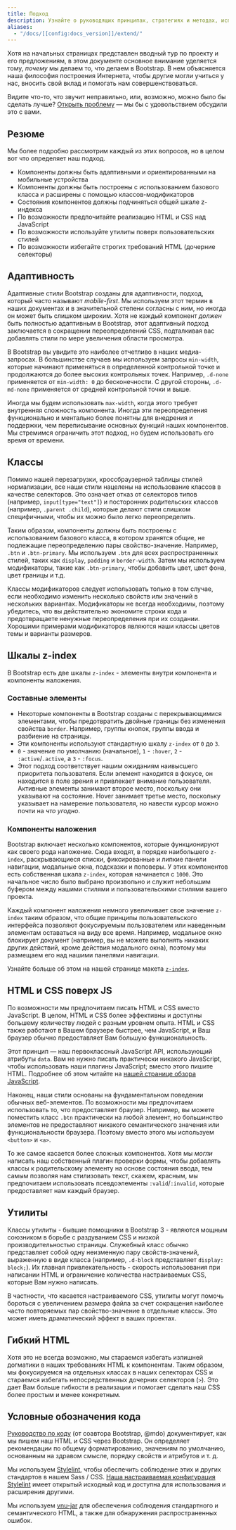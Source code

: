 ```yaml
---
title: Подход
description: Узнайте о руководящих принципах, стратегиях и методах, используемых для создания и поддержки Bootstrap, чтобы вам было легче настраивать и расширять его самостоятельно.
aliases:
  - "/docs/[[config:docs_version]]/extend/"
---
```


Хотя на начальных страницах представлен вводный тур по проекту и его предложениям, в этом документе основное внимание уделяется тому, _почему_ мы делаем то, что делаем в Bootstrap. В нем объясняется наша философия построения Интернета, чтобы другие могли учиться у нас, вносить свой вклад и помогать нам совершенствоваться.

Видите что-то, что звучит неправильно, или, возможно, можно было бы сделать лучше? [Открыть проблему]([[config:repo]]/issues/new/choose) — мы бы с удовольствием обсудили это с вами.

## Резюме

Мы более подробно рассмотрим каждый из этих вопросов, но в целом вот что определяет наш подход.

- Компоненты должны быть адаптивными и ориентированными на мобильные устройства
- Компоненты должны быть построены с использованием базового класса и расширены с помощью классов-модификаторов
- Состояния компонентов должны подчиняться общей шкале z-индекса
- По возможности предпочитайте реализацию HTML и CSS над JavaScript
- По возможности используйте утилиты поверх пользовательских стилей
- По возможности избегайте строгих требований HTML (дочерние селекторы)

## Адаптивность

Адаптивные стили Bootstrap созданы для адаптивности, подход, который часто называют _mobile-first_. Мы используем этот термин в наших документах и ​​в значительной степени согласны с ним, но иногда он может быть слишком широким. Хотя не каждый компонент _должен_ быть полностью адаптивным в Bootstrap, этот адаптивный подход заключается в сокращении переопределений CSS, подталкивая вас добавлять стили по мере увеличения области просмотра.

В Bootstrap вы увидите это наиболее отчетливо в наших медиа-запросах. В большинстве случаев мы используем запросы `min-width`, которые начинают применяться в определенной контрольной точке и продолжаются до более высоких контрольных точек. Например, `.d-none` применяется от `min-width: 0` до бесконечности. С другой стороны, `.d-md-none` применяется от средней контрольной точки и выше.

Иногда мы будем использовать `max-width`, когда этого требует внутренняя сложность компонента. Иногда эти переопределения функционально и ментально более понятны для внедрения и поддержки, чем переписывание основных функций наших компонентов. Мы стремимся ограничить этот подход, но будем использовать его время от времени.

## Классы

Помимо нашей перезагрузки, кроссбраузерной таблицы стилей нормализации, все наши стили нацелены на использование классов в качестве селекторов. Это означает отказ от селекторов типов (например, `input[type="text"]`) и посторонних родительских классов (например, `.parent .child`), которые делают стили слишком специфичными, чтобы их можно было легко переопределить.

Таким образом, компоненты должны быть построены с использованием базового класса, в котором хранятся общие, не подлежащие переопределению пары свойство-значение. Например, `.btn` и `.btn-primary`. Мы используем `.btn` для всех распространенных стилей, таких как `display`, `padding` и `border-width`. Затем мы используем модификаторы, такие как `.btn-primary`, чтобы добавить цвет, цвет фона, цвет границы и т.д.

Классы модификаторов следует использовать только в том случае, если необходимо изменить несколько свойств или значений в нескольких вариантах. Модификаторы не всегда необходимы, поэтому убедитесь, что вы действительно экономите строки кода и предотвращаете ненужные переопределения при их создании. Хорошими примерами модификаторов являются наши классы цветов темы и варианты размеров.

## Шкалы z-index

В Bootstrap есть две шкалы `z-index` - элементы внутри компонента и компоненты наложения.

### Составные элементы

- Некоторые компоненты в Bootstrap созданы с перекрывающимися элементами, чтобы предотвратить двойные границы без изменения свойства `border`. Например, группы кнопок, группы ввода и разбиение на страницы.
- Эти компоненты используют стандартную шкалу `z-index` от `0` до `3`.
- `0` - значение по умолчанию (начальное), `1` - `:hover`, `2` - `:active`/`.active`, а `3` - `:focus`.
- Этот подход соответствует нашим ожиданиям наивысшего приоритета пользователя. Если элемент находится в фокусе, он находится в поле зрения и привлекает внимание пользователя. Активные элементы занимают второе место, поскольку они указывают на состояние. Hover занимает третье место, поскольку указывает на намерение пользователя, но навести курсор можно почти на _что угодно_.

### Компоненты наложения

Bootstrap включает несколько компонентов, которые функционируют как своего рода наложение. Сюда входят, в порядке наибольшего `z-index`, раскрывающиеся списки, фиксированные и липкие панели навигации, модальные окна, подсказки и поповеры. У этих компонентов есть собственная шкала `z-index`, которая начинается с `1000`. Это начальное число было выбрано произвольно и служит небольшим буфером между нашими стилями и пользовательскими стилями вашего проекта.

Каждый компонент наложения немного увеличивает свое значение `z-index` таким образом, что общие принципы пользовательского интерфейса позволяют фокусируемым пользователем или наведенным элементам оставаться на виду все время. Например, модальное окно блокирует документ (например, вы не можете выполнять никаких других действий, кроме действия модального окна), поэтому мы размещаем его над нашими панелями навигации.

Узнайте больше об этом на нашей странице макета [`z-index`]([[docsref:/layout/z-index]]).

## HTML и CSS поверх JS

По возможности мы предпочитаем писать HTML и CSS вместо JavaScript. В целом, HTML и CSS более эффективны и доступны большему количеству людей с разным уровнем опыта. HTML и CSS также работают в Вашем браузере быстрее, чем JavaScript, и Ваш браузер обычно предоставляет Вам большую функциональность.

Этот принцип — наш первоклассный JavaScript API, использующий атрибуты `data`. Вам не нужно писать практически никакого JavaScript, чтобы использовать наши плагины JavaScript; вместо этого пишите HTML. Подробнее об этом читайте на [нашей странице обзора JavaScript]([[docsref:/getting-started/javascript#data-attributes]]).

Наконец, наши стили основаны на фундаментальном поведении обычных веб-элементов. По возможности мы предпочитаем использовать то, что предоставляет браузер. Например, вы можете поместить класс `.btn` практически на любой элемент, но большинство элементов не предоставляют никакого семантического значения или функциональности браузера. Поэтому вместо этого мы используем `<button>` и `<a>`.

То же самое касается более сложных компонентов. Хотя мы _могли_ написать наш собственный плагин проверки формы, чтобы добавлять классы к родительскому элементу на основе состояния ввода, тем самым позволяя нам стилизовать текст, скажем, красным, мы предпочитаем использовать псевдоэлементы `:valid`/`:invalid`, которые предоставляет нам каждый браузер.

## Утилиты

Классы утилиты - бывшие помощники в Bootstrap 3 - являются мощным союзником в борьбе с раздуванием CSS и низкой производительностью страницы. Служебный класс обычно представляет собой одну неизменную пару свойств-значений, выраженную в виде класса (например, `.d-block` представляет `display: block;`). Их главная привлекательность - скорость использования при написании HTML и ограничение количества настраиваемых CSS, которые Вам нужно написать.

В частности, что касается настраиваемого CSS, утилиты могут помочь бороться с увеличением размера файла за счет сокращения наиболее часто повторяемых пар свойство-значение в отдельные классы. Это может иметь драматический эффект в ваших проектах.

## Гибкий HTML

Хотя это не всегда возможно, мы стараемся избегать излишней догматики в наших требованиях HTML к компонентам. Таким образом, мы фокусируемся на отдельных классах в наших селекторах CSS и стараемся избегать непосредственных дочерних селекторов (`>`). Это дает Вам больше гибкости в реализации и помогает сделать наш CSS более простым и менее конкретным.

## Условные обозначения кода

[Руководство по коду](https://codeguide.co/) (от соавтора Bootstrap, @mdo) документирует, как мы пишем наш HTML и CSS через Bootstrap. Он определяет рекомендации по общему форматированию, значениям по умолчанию, основанным на здравом смысле, порядку свойств и атрибутов и т. д.

Мы используем [Stylelint](https://stylelint.io/), чтобы обеспечить соблюдение этих и других стандартов в нашем Sass / CSS. [Наша настраиваемая конфигурация Stylelint](https://github.com/twbs/stylelint-config-twbs-bootstrap) имеет открытый исходный код и доступна для использования и расширения другими.

Мы используем [vnu-jar](https://www.npmjs.com/package/vnu-jar) для обеспечения соблюдения стандартного и семантического HTML, а также для обнаружения распространенных ошибок.
